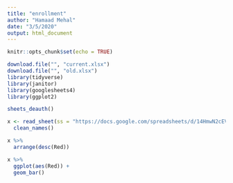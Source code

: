 ```yaml
---
title: "enrollment"
author: "Hamaad Mehal"
date: "3/5/2020"
output: html_document
---
```


```r
knitr::opts_chunk$set(echo = TRUE)

download.file("", "current.xlsx")
download.file("", "old.xlsx")
library(tidyverse)
library(janitor)
library(googlesheets4)
library(ggplot2)

```

```r
sheets_deauth()

x <- read_sheet(ss = "https://docs.google.com/spreadsheets/d/14HmwN2cEVAJHupuehCuLdwG9BXtR3COrxDgaaylLhkA/edit#gid=0") %>%
  clean_names()

x %>%
  arrange(desc(Red)) 

x %>%
  ggplot(aes(Red)) +
  geom_bar()
```